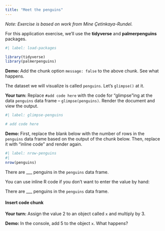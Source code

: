 ```yaml
---
title: "Meet the penguins"
---
```


*Note: Exercise is based on work from Mine Çetinkaya-Rundel.*

For this application exercise, we'll use the **tidyverse** and **palmerpenguins** packages.

```r
#| label: load-packages

library(tidyverse)
library(palmerpenguins)
```

**Demo:** Add the chunk option `message: false` to the above chunk. See what happens.

The dataset we will visualize is called `penguins`. Let's `glimpse()` at it.

**Your turn:** Replace `#add code here` with the code for "glimpse"ing at the data `penguins` data frame – `glimpse(penguins)`. Render the document and view the output.

```r
#| label: glimpse-penguins

# add code here
```

**Demo:** First, replace the blank below with the number of rows in the `penguins` data frame based on the output of the chunk below. Then, replace it with "inline code" and render again.

```r
#| label: nrow-penguins
#|  
nrow(penguins)
```

There are \_\_\_ penguins in the `penguins` data frame.

You can use inline R code if you don't want to enter the value by hand:

There are \_\_\_ penguins in the `penguins` data frame.

#### Insert code chunk

**Your turn:** Assign the value 2 to an object called `x` and multiply by 3.

**Demo:** In the console, add 5 to the object `x`. What happens?
